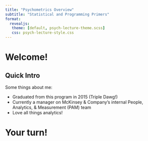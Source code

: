 ```yaml
---
title: "Psychometrics Overview"
subtitle: "Statistical and Programming Primers"
format: 
  revealjs:
   theme: [default, psych-lecture-theme.scss] 
   css: psych-lecture-style.css
---
```


# Welcome! 

## Quick Intro

Some things about me: 

:::{.incremental}

- Graduated from this program in 2015 (Triple Dawg!)
- Currently a manager on McKinsey & Company's internal People, Analytics, & Measurement (PAM) team
- Love all things analytics! 

:::

# Your turn!


